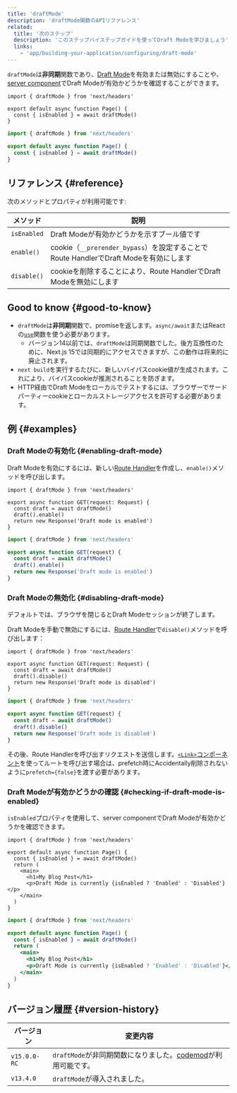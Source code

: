 ```yaml
---
title: 'draftMode'
description: 'draftMode関数のAPIリファレンス'
related:
  title: '次のステップ'
  description: 'このステップバイステップガイドを使ってDraft Modeを学びましょう'
  links:
    - 'app/building-your-application/configuring/draft-mode'
---
```


`draftMode`は**非同期**関数であり、[Draft Mode](/docs/app/building-your-application/configuring/draft-mode)を有効または無効にすることや、[server component](/docs/app/building-your-application/rendering/server-components)でDraft Modeが有効かどうかを確認することができます。

<Tabs>
<TabItem value="tsx" label="TypeScript">

```tsx title="app/page.ts" switcher
import { draftMode } from 'next/headers'

export default async function Page() {
  const { isEnabled } = await draftMode()
}
```

</TabItem>
<TabItem value="jsx" label="JavaScript">

```jsx title="app/page.js" switcher
import { draftMode } from 'next/headers'

export default async function Page() {
  const { isEnabled } = await draftMode()
}
```

</TabItem>
</Tabs>

## リファレンス {#reference}

次のメソッドとプロパティが利用可能です:

| メソッド    | 説明                                                                                  |
| ----------- | ------------------------------------------------------------------------------------- |
| `isEnabled` | Draft Modeが有効かどうかを示すブール値です                                            |
| `enable()`  | cookie（`__prerender_bypass`）を設定することでRoute HandlerでDraft Modeを有効にします |
| `disable()` | cookieを削除することにより、Route HandlerでDraft Modeを無効にします                   |

## Good to know {#good-to-know}

- `draftMode`は**非同期**関数で、promiseを返します。`async/await`またはReactの[`use`](https://react.dev/reference/react/use)関数を使う必要があります。
  - バージョン14以前では、`draftMode`は同期関数でした。後方互換性のために、Next.js 15では同期的にアクセスできますが、この動作は将来的に廃止されます。
- `next build`を実行するたびに、新しいバイパスcookie値が生成されます。これにより、バイパスcookieが推測されることを防ぎます。
- HTTP経由でDraft Modeをローカルでテストするには、ブラウザーでサードパーティーcookieとローカルストレージアクセスを許可する必要があります。

## 例 {#examples}

### Draft Modeの有効化 {#enabling-draft-mode}

Draft Modeを有効にするには、新しい[Route Handler](/docs/app/building-your-application/routing/route-handlers)を作成し、`enable()`メソッドを呼び出します。

<Tabs>
<TabItem value="tsx" label="TypeScript">

```tsx title="app/draft/route.ts" switcher
import { draftMode } from 'next/headers'

export async function GET(request: Request) {
  const draft = await draftMode()
  draft().enable()
  return new Response('Draft mode is enabled')
}
```

</TabItem>
<TabItem value="js" label="JavaScript">

```js title="app/draft/route.js" switcher
import { draftMode } from 'next/headers'

export async function GET(request) {
  const draft = await draftMode()
  draft().enable()
  return new Response('Draft mode is enabled')
}
```

</TabItem>
</Tabs>

### Draft Modeの無効化 {#disabling-draft-mode}

デフォルトでは、ブラウザを閉じるとDraft Modeセッションが終了します。

Draft Modeを手動で無効にするには、[Route Handler](/docs/app/building-your-application/routing/route-handlers)で`disable()`メソッドを呼び出します：

<Tabs>
<TabItem value="tsx" label="TypeScript">

```tsx title="app/draft/route.ts" switcher
import { draftMode } from 'next/headers'

export async function GET(request: Request) {
  const draft = await draftMode()
  draft().disable()
  return new Response('Draft mode is disabled')
}
```

</TabItem>
<TabItem value="js" label="JavaScript">

```js title="app/draft/route.js" switcher
import { draftMode } from 'next/headers'

export async function GET(request) {
  const draft = await draftMode()
  draft().disable()
  return new Response('Draft mode is disabled')
}
```

</TabItem>
</Tabs>

その後、Route Handlerを呼び出すリクエストを送信します。[`<Link>`コンポーネント](/docs/app/api-reference/components/link)を使ってルートを呼び出す場合は、prefetch時にAccidentally削除されないように`prefetch={false}`を渡す必要があります。

### Draft Modeが有効かどうかの確認 {#checking-if-draft-mode-is-enabled}

`isEnabled`プロパティを使用して、server componentでDraft Modeが有効かどうかを確認できます。

<Tabs>
<TabItem value="tsx" label="TypeScript">

```tsx title="app/page.ts" switcher
import { draftMode } from 'next/headers'

export default async function Page() {
  const { isEnabled } = await draftMode()
  return (
    <main>
      <h1>My Blog Post</h1>
      <p>Draft Mode is currently {isEnabled ? 'Enabled' : 'Disabled'}</p>
    </main>
  )
}
```

</TabItem>
<TabItem value="jsx" label="JavaScript">

```jsx title="app/page.js" switcher
import { draftMode } from 'next/headers'

export default async function Page() {
  const { isEnabled } = await draftMode()
  return (
    <main>
      <h1>My Blog Post</h1>
      <p>Draft Mode is currently {isEnabled ? 'Enabled' : 'Disabled'}</p>
    </main>
  )
}
```

</TabItem>
</Tabs>

## バージョン履歴 {#version-history}

| バージョン   | 変更内容                                                                                                                   |
| ------------ | -------------------------------------------------------------------------------------------------------------------------- |
| `v15.0.0-RC` | `draftMode`が非同期関数になりました。[codemod](/docs/app/building-your-application/upgrading/codemods#150)が利用可能です。 |
| `v13.4.0`    | `draftMode`が導入されました。                                                                                              |
